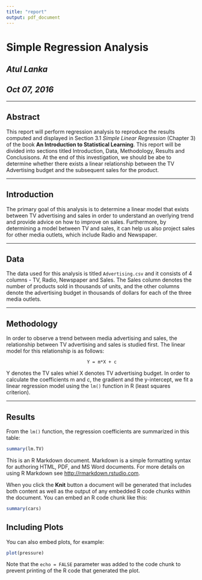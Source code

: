 ```yaml
---
title: "report"
output: pdf_document
---
```

#                             Simple Regression Analysis
##                                    *Atul Lanka*
##                                   *Oct 07, 2016*

---

## Abstract

This report will perform regression analysis to reproduce the results computed and displayed in Section 3.1 *Simple Linear Regression* (Chapter 3) of the book **An Introduction to Statistical Learning**. This report will be divided into sections titled Introduction, Data, Methodology, Results and Conclusisons. At the end of this investigation, we should be abe to determine whether there exists a linear relationship between the TV Advertising budget and the subsequent sales for the product. 

---

## Introduction

The primary goal of this analysis is to determine a linear model that exists between TV advertising and sales in order to understand an overlying trend and provide advice on how to improve on sales. Furthermore, by determining a model between TV and sales, it can help us also project sales for other media outlets, which include Radio and Newspaper. 

---

## Data

The data used for this analysis is titled `Advertising.csv` and it consists of 4 columns - TV, Radio, Newspaper and Sales. The Sales column denotes the number of products sold in thousands of units, and the other columns denote the advertising budget in thousands of dollars for each of the three media outlets. 

---

## Methodology 

In order to observe a trend between media advertising and sales, the relationship between TV advertising and sales is studied first. The linear model for this relationship is as follows:

                                  Y = m*X + c

Y denotes the TV sales whiel X denotes TV advertising budget. In order to calculate the coefficients m and c, the gradient and the y-intercept, we fit a linear regression model using the `lm()` function in R (least squares criterion). 

---

## Results

From the `lm()` function, the regression coefficients are summarized in this table:

```r
summary(lm.TV)
```



This is an R Markdown document. Markdown is a simple formatting syntax for authoring HTML, PDF, and MS Word documents. For more details on using R Markdown see <http://rmarkdown.rstudio.com>.

When you click the **Knit** button a document will be generated that includes both content as well as the output of any embedded R code chunks within the document. You can embed an R code chunk like this:

```r
summary(cars)
```

## Including Plots

You can also embed plots, for example:

```r
plot(pressure)
```

Note that the `echo = FALSE` parameter was added to the code chunk to prevent printing of the R code that generated the plot.
